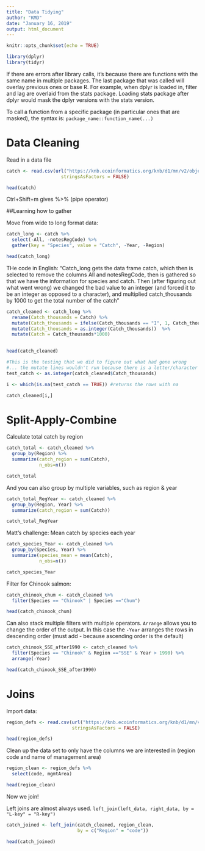 ```yaml
---
title: "Data Tidying"
author: "KMD"
date: "January 16, 2019"
output: html_document
---
```


```r
knitr::opts_chunk$set(echo = TRUE)
```

```r
library(dplyr)
library(tidyr)
```
If there are errors after library calls, it's because there are functions with the same name in multiple packages.  The last package that was called will overlay previous ones or base R.  For example, when dplyr is loaded in, filter and lag are overlaid from the stats package.  Loading stats package after dplyr would mask the dplyr versions with the stats version.

To call a function from a specific package (in particular ones that are masked), the syntax is: `package_name::function_name(...)`

# Data Cleaning

Read in a data file

```r
catch <- read.csv(url("https://knb.ecoinformatics.org/knb/d1/mn/v2/object/df35b.302.1", method = "libcurl"),
                    stringsAsFactors = FALSE)

head(catch)
```

Ctrl+Shift+m gives %>% (pipe operator)


##Learning how to gather

Move from wide to long format data:

```r

catch_long <- catch %>% 
  select(-All, -notesRegCode) %>% 
  gather(key = "Species", value = "Catch", -Year, -Region)

head(catch_long)


```

THe code in English: "Catch_long gets the data frame catch, which then is selected to remove the columns All and notesRegCode, then is gathered so that we have the information for species and catch.  Then (after figuring out what went wrong) we changed  the bad value to an integer (and forced it to be an integer as opposed to a character), and multiplied catch_thousands by 1000 to get the total number of the catch"



```r
catch_cleaned <- catch_long %>% 
  rename(Catch_thousands = Catch) %>% 
  mutate(Catch_thousands = ifelse(Catch_thousands == "I", 1, Catch_thousands)) %>% 
  mutate(Catch_thousands = as.integer(Catch_thousands))  %>% 
  mutate(Catch = Catch_thousands*1000)
  

head(catch_cleaned)
```

```r
#This is the testing that we did to figure out what had gone wrong
#... the mutate lines wouldn't run because there is a letter/character in the catch_thousands column.  So we try to force it to be an integer (below), which also throws an error because R doesn't know how to deal with the character.  So, we force the character to be an na, and find it using the which function (line 65).  And then we can identify what the problem is and fix it.
test_catch <- as.integer(catch_cleaned$Catch_thousands)

i <- which(is.na(test_catch == TRUE)) #returns the rows with na

catch_cleaned[i,]
```


# Split-Apply-Combine

Calculate total catch by region

```r
catch_total <- catch_cleaned %>% 
  group_by(Region) %>% 
  summarize(catch_region = sum(Catch), 
            n_obs=n())

catch_total

```

And you can also group by multiple variables, such as region & year

```r
catch_total_RegYear <- catch_cleaned %>% 
  group_by(Region, Year) %>% 
  summarize(catch_region = sum(Catch))

catch_total_RegYear
```
Matt's challenge:  Mean catch by species each year

```r
catch_species_Year <- catch_cleaned %>% 
  group_by(Species, Year) %>% 
  summarize(species_mean = mean(Catch),
            n_obs=n())

catch_species_Year
```

Filter for Chinook salmon:
```r
catch_chinook_chum <- catch_cleaned %>%
  filter(Species == "Chinook" | Species =="Chum")

head(catch_chinook_chum)
```

Can also stack multiple filters with multiple operators.  `Arrange` allows you to change the order of the output.  In this case the `-Year` arranges the rows in descending order (must add - because ascending order is the default)

```r
catch_chinook_SSE_after1990 <- catch_cleaned %>%
  filter(Species == "Chinook" & Region =="SSE" & Year > 1990) %>% 
  arrange(-Year)

head(catch_chinook_SSE_after1990)
```


# Joins

Import data:
```r
region_defs <- read.csv(url("https://knb.ecoinformatics.org/knb/d1/mn/v2/object/df35b.303.1", method = "libcurl"),
                        stringsAsFactors = FALSE)

head(region_defs)

```

Clean up the data set to only have the columns we are interested in (region code and name of management area)
```r
region_clean <- region_defs %>% 
  select(code, mgmtArea)

head(region_clean)
```

Now we join!

Left joins are almost always used.  `left_join(left_data, right_data, by = "L-key" = "R-key")`

```r
catch_joined <- left_join(catch_cleaned, region_clean, 
                          by = c("Region" = "code"))

head(catch_joined)
```

